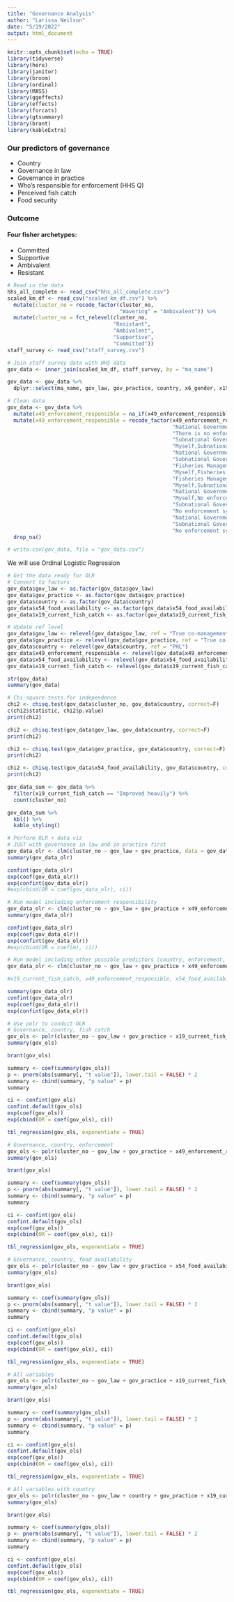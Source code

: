 ```yaml
---
title: "Governance Analysis"
author: "Larissa Neilson"
date: "5/19/2022"
output: html_document
---
```


```r
knitr::opts_chunk$set(echo = TRUE)
library(tidyverse)
library(here)
library(janitor)
library(broom)
library(ordinal)
library(MASS)
library(ggeffects)
library(effects)
library(forcats)
library(gtsummary)
library(brant)
library(kableExtra)
```

### Our predictors of governance

- Country
- Governance in law
- Governance in practice
- Who's responsible for enforcement (HHS Q)
- Perceived fish catch
- Food security

### Outcome

#### Four fisher archetypes:

- Committed
- Supportive
- Ambivalent
- Resistant

```r
# Read in the data
hhs_all_complete <- read_csv("hhs_all_complete.csv")
scaled_km_df <- read_csv("scaled_km_df.csv") %>%
  mutate(cluster_no = recode_factor(cluster_no,
                                    "Wavering" = "Ambivalent")) %>%
  mutate(cluster_no = fct_relevel(cluster_no,
                                  "Resistant",
                                  "Ambivalent",
                                  "Supportive",
                                  "Committed")) 
staff_survey <- read_csv("staff_survey.csv")
```


```r
# Join staff survey data with HHS data
gov_data <- inner_join(scaled_km_df, staff_survey, by = "ma_name")

gov_data <- gov_data %>%
  dplyr::select(ma_name, gov_law, gov_practice, country, x6_gender, x19_current_fish_catch, x49_enforcement_responsible, x54_food_availability, cluster_no)

# Clean data
gov_data <- gov_data %>% 
  mutate(x49_enforcement_responsible = na_if(x49_enforcement_responsible, "na")) %>%
  mutate(x49_enforcement_responsible = recode_factor(x49_enforcement_responsible,
                                                     "National Government,Subnational Government" = "Subnational Government",
                                                     "There is no enforcement system" = "No enforcement system",
                                                     "Subnational Government,Myself" = "Subnational Government",
                                                     "Myself,Subnational Government" = "Subnational Government",
                                                     "National Government, No enforcement system" = "National Government",
                                                     "Subnational Government,Fisheries Management Body" = "Fisheries Management Body",
                                                     "Fisheries Management Body,Subnational Government" = "Fisheries Management Body",
                                                     "Myself,Fisheries Management Body" = "Fisheries Management Body",
                                                     "Fisheries Management Body,No enforcement system" = "Fisheries Management Body",
                                                     "Myself,Subnational Government,National Government" = "Subnational Government",
                                                     "National Government,Fisheries Management Body" = "Fisheries Management Body",
                                                     "Myself,No enforcement system" = "Myself",
                                                     "Subnational Government,National Government,Myself" = "Subnational Government",
                                                     "No enforcement system,Myself" = "Myself",
                                                     "National Government,No enforcement system" = "No enforcement system",
                                                     "Subnational Government,Myself,Fisheries Management Body" = "Fisheries Management Body",
                                                     "No enforcement system,Subnational Government" = "Subnational Government")) %>% 
  drop_na()

# write.csv(gov_data, file = "gov_data.csv")
```

We will use Ordinal Logistic Regression

```r
# Get the data ready for OLR
# Convert to factors
gov_data$gov_law <- as.factor(gov_data$gov_law)
gov_data$gov_practice <- as.factor(gov_data$gov_practice)
gov_data$country <- as.factor(gov_data$country)
gov_data$x54_food_availability <- as.factor(gov_data$x54_food_availability)
gov_data$x19_current_fish_catch <- as.factor(gov_data$x19_current_fish_catch)

# Update ref level
gov_data$gov_law <- relevel(gov_data$gov_law, ref = "True co-management")
gov_data$gov_practice <- relevel(gov_data$gov_practice, ref = "True co-management")
gov_data$country <- relevel(gov_data$country, ref = "PHL")
gov_data$x49_enforcement_responsible <- relevel(gov_data$x49_enforcement_responsible, ref = "Fisheries Management Body")
gov_data$x54_food_availability <- relevel(gov_data$x54_food_availability, ref = "OK")
gov_data$x19_current_fish_catch <- relevel(gov_data$x19_current_fish_catch, ref = "Stayed the same")

str(gov_data)
summary(gov_data)

# Chi-square tests for independence
chi2 <- chisq.test(gov_data$cluster_no, gov_data$country, correct=F)
c(chi2$statistic, chi2$p.value)
print(chi2)

chi2 <- chisq.test(gov_data$gov_law, gov_data$country, correct=F)
print(chi2)

chi2 <- chisq.test(gov_data$gov_practice, gov_data$country, correct=F)
print(chi2)

chi2 <- chisq.test(gov_data$x54_food_availability, gov_data$country, correct=F)
print(chi2)

gov_data_sum <- gov_data %>% 
  filter(x19_current_fish_catch == "Improved heavily") %>% 
  count(cluster_no)

gov_data_sum %>%
  kbl() %>%
  kable_styling()
```


```r
# Perform OLR + data viz
# JUST with governance in law and in practice first
gov_data_olr <- clm(cluster_no ~ gov_law + gov_practice, data = gov_data, link = "logit")
summary(gov_data_olr)

confint(gov_data_olr)
exp(coef(gov_data_olr))
exp(confint(gov_data_olr))
#exp(cbind(OR = coef(gov_data_olr), ci))

# Run model including enforcement responsibility
gov_data_olr <- clm(cluster_no ~ gov_law + gov_practice + x49_enforcement_responsible, data = gov_data, link = "logit")
summary(gov_data_olr)

confint(gov_data_olr)
exp(coef(gov_data_olr))
exp(confint(gov_data_olr))
#exp(cbind(OR = coef(m), ci))

# Run model including other possible predictors (country, enforcement, food availability)
gov_data_olr <- clm(cluster_no ~ gov_law + gov_practice + x49_enforcement_responsible + x54_food_availability, data = gov_data, link = "logit")

#x19_current_fish_catch, x49_enforcement_responsible, x54_food_availability

summary(gov_data_olr)
confint(gov_data_olr)
exp(coef(gov_data_olr))
exp(confint(gov_data_olr))
```


```r
# Use polr to conduct OLR
# Governance, country, fish catch
gov_ols <- polr(cluster_no ~ gov_law + gov_practice + x19_current_fish_catch, data = gov_data, Hess = TRUE)
summary(gov_ols)

brant(gov_ols)

summary <- coef(summary(gov_ols))
p <- pnorm(abs(summary[, "t value"]), lower.tail = FALSE) * 2
summary <- cbind(summary, "p value" = p)
summary

ci <- confint(gov_ols)
confint.default(gov_ols)
exp(coef(gov_ols))
exp(cbind(OR = coef(gov_ols), ci))

tbl_regression(gov_ols, exponentiate = TRUE)
```


```r
# Governance, country, enforcement
gov_ols <- polr(cluster_no ~ gov_law + gov_practice + x49_enforcement_responsible, data = gov_data, Hess = TRUE)
summary(gov_ols)

brant(gov_ols)

summary <- coef(summary(gov_ols))
p <- pnorm(abs(summary[, "t value"]), lower.tail = FALSE) * 2
summary <- cbind(summary, "p value" = p)
summary

ci <- confint(gov_ols)
confint.default(gov_ols)
exp(coef(gov_ols))
exp(cbind(OR = coef(gov_ols), ci))

tbl_regression(gov_ols, exponentiate = TRUE)
```

```r
# Governance, country, food availability
gov_ols <- polr(cluster_no ~ gov_law + gov_practice + x54_food_availability, data = gov_data, Hess = TRUE)
summary(gov_ols)

brant(gov_ols)

summary <- coef(summary(gov_ols))
p <- pnorm(abs(summary[, "t value"]), lower.tail = FALSE) * 2
summary <- cbind(summary, "p value" = p)
summary

ci <- confint(gov_ols)
confint.default(gov_ols)
exp(coef(gov_ols))
exp(cbind(OR = coef(gov_ols), ci))

tbl_regression(gov_ols, exponentiate = TRUE)
```

```r
# All variables
gov_ols <- polr(cluster_no ~ gov_law + gov_practice + x19_current_fish_catch + x49_enforcement_responsible + x54_food_availability, data = gov_data, Hess = TRUE)
summary(gov_ols)

brant(gov_ols)

summary <- coef(summary(gov_ols))
p <- pnorm(abs(summary[, "t value"]), lower.tail = FALSE) * 2
summary <- cbind(summary, "p value" = p)
summary

ci <- confint(gov_ols)
confint.default(gov_ols)
exp(coef(gov_ols))
exp(cbind(OR = coef(gov_ols), ci))

tbl_regression(gov_ols, exponentiate = TRUE)
```

```r
# All variables with country
gov_ols <- polr(cluster_no ~ gov_law + country + gov_practice + x19_current_fish_catch + x49_enforcement_responsible + x54_food_availability, data = gov_data, Hess = TRUE)
summary(gov_ols)

brant(gov_ols)

summary <- coef(summary(gov_ols))
p <- pnorm(abs(summary[, "t value"]), lower.tail = FALSE) * 2
summary <- cbind(summary, "p value" = p)
summary

ci <- confint(gov_ols)
confint.default(gov_ols)
exp(coef(gov_ols))
exp(cbind(OR = coef(gov_ols), ci))

tbl_regression(gov_ols, exponentiate = TRUE)
```




















